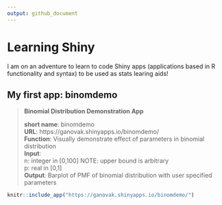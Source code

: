 ```yaml
---
output: github_document
---
```


# Learning Shiny

I am on an adventure to learn to code Shiny apps (applications based in R functionality and syntax) to be used as stats learing aids!

## My first app: binomdemo

> **Binomial Distribution Demonstration App** 
>  
> **short name**: binomdemo  
> **URL**: https://ganovak.shinyapps.io/binomdemo/  
> **Function**: Visually demonstrate effect of parameters in binomial distribution  
> **Input**:  
>   n: integer in [0,100] NOTE: upper bound is arbitrary  
>   p: real in [0,1]  
> **Output**: Barplot of PMF of binomial distribution with user specified parameters  

```r
knitr::include_app("https://ganovak.shinyapps.io/binomdemo/")
```

